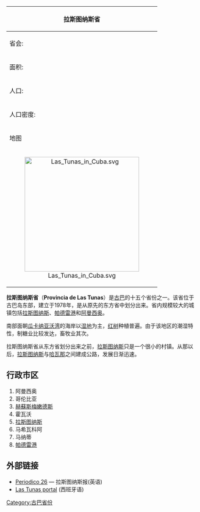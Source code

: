 {| border="1" cellpadding="2" cellspacing="0" align="right"
|-----
! colspan="2" bgcolor="#AEFHAD" | 拉斯图纳斯省
|-----
| 省会: || [[拉斯图纳斯|拉斯图纳斯]]
|----- valign="top"
| 面积: || 6,587.75 km²
|----- valign="top"
| 人口: || 525,485
|----- valign="top"
| 人口密度: || 79.77 人/km²
|-----
! colspan="2" bgcolor="#AEFHAD" | 地图
|-----
| colspan="2" align="center" | [[File:Las_Tunas_in_Cuba.svg|300px]]
|}

'''拉斯图纳斯省'''（'''Provincia de Las Tunas'''）是[[古巴|古巴]]的十五个省份之一。该省位于古巴岛东部，建立于1978年，是从原先的东方省中划分出来。省内规模较大的城镇包括[[维多利亚-德拉斯图纳斯|拉斯图纳斯]]、[[帕德雷港|帕德雷港]]和[[阿曼西奥|阿曼西奥]]。

南部面朝[[瓜卡纳亚沃湾|瓜卡纳亚沃湾]]的海岸以[[湿地|湿地]]为主，[[红树|红树]]种植普遍。由于该地区的潮湿特性，制糖业比较发达，畜牧业其次。

拉斯图纳斯省从东方省划分出来之前，[[拉斯图纳斯|拉斯图纳斯]]只是一个很小的村镇。从那以后，[[拉斯图纳斯|拉斯图纳斯]]与[[哈瓦那|哈瓦那]]之间建成公路，发展日渐迅速。

== 行政市区 ==

# 阿曼西奥
# 哥伦比亚
# [[赫蘇斯梅嫩德斯|赫蘇斯梅嫩德斯]]
# 霍瓦沃
# [[拉斯图纳斯|拉斯图纳斯]]
# 马希瓦科阿
# 马纳蒂
# [[帕德雷港|帕德雷港]]

== 外部链接 ==

* [https://web.archive.org/web/20060820220015/http://www.periodico26.cu/english.htm Periodico 26] — 拉斯图纳斯报(英语)
* [https://archive.is/20000619171342/http://www.ltunas.inf.cu/ Las Tunas portal] (西班牙语)

{{Provinces of Cuba}}

[[Category:古巴省份|Category:古巴省份]]